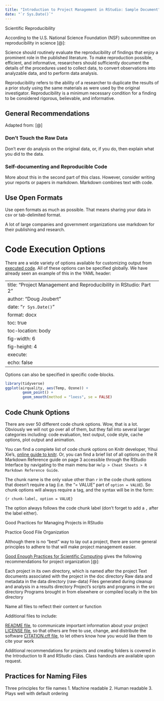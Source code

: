 ```yaml
---
title: "Introduction to Project Management in RStudio: Sample Document"
date: "`r Sys.Date()`"
---
```


Scientific Reproducibility

According to the U.S. National Science Foundation (NSF) subcommittee on reproducibility in science \[\@\]:

Science should routinely evaluate the reproducibility of findings that enjoy a prominent role in the published literature. To make reproduction possible, efficient, and informative, researchers should sufficiently document the details of the procedures used to collect data, to convert observations into analyzable data, and to perform data analysis.

Reproducibility refers to the ability of a researcher to duplicate the results of a prior study using the same materials as were used by the original investigator. Reproducibility is a minimum necessary condition for a finding to be considered rigorous, believable, and informative.

## General Recommendations

Adapted from: \[\@\]

### Don't Touch the Raw Data

Don't ever do analysis on the original data, or, if you do, then explain what you did to the data.

### Self-documenting and Reproducible Code

More about this in the second part of this class. However, consider writing your reports or papers in markdown. Markdown combines text with code.

## Use Open Formats

Use open formats as much as possible. That means sharing your data in csv or tab-delimited format.

A lot of large companies and government organizations use markdown for their publishing and research.

# Code Execution Options

There are a wide variety of options available for customizing output from [executed code](https://quarto.org/docs/computations/execution-options.html). All of these options can be specified globally. We have already seen an example of this in the YAML header:

---
title: "Project Management and Reproducibility in RStudio: Part 2"
author: "Doug Joubert"
date: "`r Sys.Date()`"
format: docx
toc: true
toc-location: body
fig-width: 6
fig-height: 4
execute:
  echo: false
---

Options can also be specified in specific code-blocks.

```r
library(tidyverse)
ggplot(airquality, aes(Temp, Ozone)) + 
        geom_point() + 
        geom_smooth(method = "loess", se = FALSE)
```


## Code Chunk Options

There are over 50 different code chunk options. Wow, that is a lot. Obviously we will not go over all of them, but they fall into several larger categories including: code evaluation, text output, code style, cache options, plot output and animation.

You can find a complete list of code chunk options on Knitr developer, Yihui Xie's, [online guide to knitr](https://yihui.org/knitr/options/). Or, you can find a brief list of all options on the R Markdown Reference guide on page 3 accessible through the RStudio Interface by navigating to the main menu bar `Help > Cheat Sheets > R Markdown Reference Guide`.

The chunk name is the only value other than `r` in the code chunk options that doesn't require a tag (i.e. the "= VALUE" part of `option = VALUE`). So chunk options will always require a tag, and the syntax will be in the form:

`{r chunk-label, option = VALUE}`

The option always follows the code chunk label (don't forget to add a `,` after the label either).

Good Practices for Managing Projects in RStudio

Practice Good File Organization

Although there is no "best" way to lay out a project, there are some general principles to adhere to that will make project management easier.

[Good Enough Practices for Scientific Computing](http://swcarpentry.github.io/good-enough-practices-in-scientific-computing/) gives the following recommendations for project organization \[\@\]:

Each project in its own directory, which is named after the project
Text documents associated with the project in the doc directory
Raw data and metadata in the data directory (raw-data)
Files generated during cleanup and analysis in a results directory
Project's scripts and programs in the src directory
Programs brought in from elsewhere or compiled locally in the bin directory

Name all files to reflect their content or function

Additional files to include:

[README file](https://docs.github.com/en/repositories/managing-your-repositorys-settings-and-features/customizing-your-repository/about-readmes), to communicate important information about your project [LICENSE file](https://docs.github.com/en/repositories/managing-your-repositorys-settings-and-features/customizing-your-repository/licensing-a-repository), so that others are free to use, change, and distribute the software [CITATION.cff file](https://docs.github.com/en/repositories/managing-your-repositorys-settings-and-features/customizing-your-repository/about-citation-files), to let others know how you would like them to cite your work

Additional recommendations for projects and creating folders is covered in the Introduction to R and RStudio class. Class handouts are available upon request.

## Practices for Naming Files

Three principles for file names 1. Machine readable 2. Human readable 3. Plays well with default ordering
